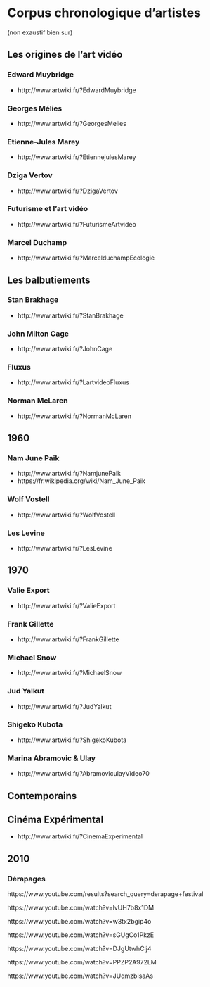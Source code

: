 # Corpus chronologique d'artistes {#corpus}

(non exaustif bien sur)

## Les origines de l'art vidéo

### Edward Muybridge
* http://www.artwiki.fr/?EdwardMuybridge

### Georges Mélies 
* http://www.artwiki.fr/?GeorgesMelies

### Etienne-Jules Marey
* http://www.artwiki.fr/?EtiennejulesMarey

### Dziga Vertov
* http://www.artwiki.fr/?DzigaVertov

### Futurisme et l'art vidéo
* http://www.artwiki.fr/?FuturismeArtvideo

### Marcel Duchamp
* http://www.artwiki.fr/?MarcelduchampEcologie

## Les balbutiements 

### Stan Brakhage
* http://www.artwiki.fr/?StanBrakhage

### John Milton Cage
* http://www.artwiki.fr/?JohnCage

### Fluxus
* http://www.artwiki.fr/?LartvideoFluxus

### Norman McLaren
* http://www.artwiki.fr/?NormanMcLaren

## 1960

### Nam June Paik
* http://www.artwiki.fr/?NamjunePaik
* https://fr.wikipedia.org/wiki/Nam_June_Paik

### Wolf Vostell
* http://www.artwiki.fr/?WolfVostell

### Les Levine
* http://www.artwiki.fr/?LesLevine

## 1970

### Valie Export
* http://www.artwiki.fr/?ValieExport

### Frank Gillette
* http://www.artwiki.fr/?FrankGillette

### Michael Snow
* http://www.artwiki.fr/?MichaelSnow

### Jud Yalkut
* http://www.artwiki.fr/?JudYalkut

### Shigeko Kubota
* http://www.artwiki.fr/?ShigekoKubota

### Marina Abramovic & Ulay
* http://www.artwiki.fr/?AbramoviculayVideo70



## Contemporains

### 

## Cinéma Expérimental

* http://www.artwiki.fr/?CinemaExperimental




## 2010

### Dérapages 

https://www.youtube.com/results?search_query=derapage+festival

https://www.youtube.com/watch?v=lvUH7b8x1DM

https://www.youtube.com/watch?v=w3tx2bgip4o

https://www.youtube.com/watch?v=sGUgCo1PkzE

https://www.youtube.com/watch?v=DJgUtwhClj4

https://www.youtube.com/watch?v=PPZP2A972LM

https://www.youtube.com/watch?v=JUqmzbIsaAs